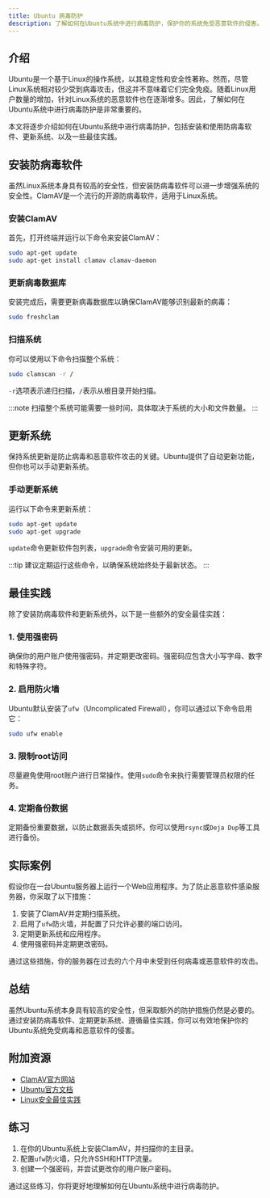 ```yaml
---
title: Ubuntu 病毒防护
description: 了解如何在Ubuntu系统中进行病毒防护，保护你的系统免受恶意软件的侵害。
---
```


## 介绍

Ubuntu是一个基于Linux的操作系统，以其稳定性和安全性著称。然而，尽管Linux系统相对较少受到病毒攻击，但这并不意味着它们完全免疫。随着Linux用户数量的增加，针对Linux系统的恶意软件也在逐渐增多。因此，了解如何在Ubuntu系统中进行病毒防护是非常重要的。

本文将逐步介绍如何在Ubuntu系统中进行病毒防护，包括安装和使用防病毒软件、更新系统、以及一些最佳实践。

## 安装防病毒软件

虽然Linux系统本身具有较高的安全性，但安装防病毒软件可以进一步增强系统的安全性。ClamAV是一个流行的开源防病毒软件，适用于Linux系统。

### 安装ClamAV

首先，打开终端并运行以下命令来安装ClamAV：

```bash
sudo apt-get update
sudo apt-get install clamav clamav-daemon
```

### 更新病毒数据库

安装完成后，需要更新病毒数据库以确保ClamAV能够识别最新的病毒：

```bash
sudo freshclam
```

### 扫描系统

你可以使用以下命令扫描整个系统：

```bash
sudo clamscan -r /
```

`-r`选项表示递归扫描，`/`表示从根目录开始扫描。

:::note
扫描整个系统可能需要一些时间，具体取决于系统的大小和文件数量。
:::

## 更新系统

保持系统更新是防止病毒和恶意软件攻击的关键。Ubuntu提供了自动更新功能，但你也可以手动更新系统。

### 手动更新系统

运行以下命令来更新系统：

```bash
sudo apt-get update
sudo apt-get upgrade
```

`update`命令更新软件包列表，`upgrade`命令安装可用的更新。

:::tip
建议定期运行这些命令，以确保系统始终处于最新状态。
:::

## 最佳实践

除了安装防病毒软件和更新系统外，以下是一些额外的安全最佳实践：

### 1. 使用强密码

确保你的用户账户使用强密码，并定期更改密码。强密码应包含大小写字母、数字和特殊字符。

### 2. 启用防火墙

Ubuntu默认安装了`ufw`（Uncomplicated Firewall），你可以通过以下命令启用它：

```bash
sudo ufw enable
```

### 3. 限制root访问

尽量避免使用root账户进行日常操作。使用`sudo`命令来执行需要管理员权限的任务。

### 4. 定期备份数据

定期备份重要数据，以防止数据丢失或损坏。你可以使用`rsync`或`Deja Dup`等工具进行备份。

## 实际案例

假设你在一台Ubuntu服务器上运行一个Web应用程序。为了防止恶意软件感染服务器，你采取了以下措施：

1. 安装了ClamAV并定期扫描系统。
2. 启用了`ufw`防火墙，并配置了只允许必要的端口访问。
3. 定期更新系统和应用程序。
4. 使用强密码并定期更改密码。

通过这些措施，你的服务器在过去的六个月中未受到任何病毒或恶意软件的攻击。

## 总结

虽然Ubuntu系统本身具有较高的安全性，但采取额外的防护措施仍然是必要的。通过安装防病毒软件、定期更新系统、遵循最佳实践，你可以有效地保护你的Ubuntu系统免受病毒和恶意软件的侵害。

## 附加资源

- [ClamAV官方网站](https://www.clamav.net/)
- [Ubuntu官方文档](https://ubuntu.com/documentation)
- [Linux安全最佳实践](https://www.linux.com/training-tutorials/linux-security-best-practices/)

## 练习

1. 在你的Ubuntu系统上安装ClamAV，并扫描你的主目录。
2. 配置`ufw`防火墙，只允许SSH和HTTP流量。
3. 创建一个强密码，并尝试更改你的用户账户密码。

通过这些练习，你将更好地理解如何在Ubuntu系统中进行病毒防护。